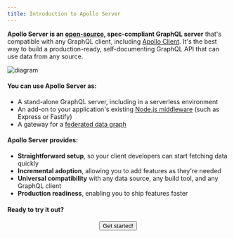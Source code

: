 ```yaml
---
title: Introduction to Apollo Server
---
```


**Apollo Server is an [open-source](https://github.com/apollographql/apollo-server), spec-compliant GraphQL server** that's compatible with any GraphQL client, including [Apollo Client](https://www.apollographql.com/docs/react). It's the best way to build a production-ready, self-documenting GraphQL API that can use data from any source.

![diagram](./images/index-diagram.svg)

#### You can use Apollo Server as:

* A stand-alone GraphQL server, including in a serverless environment
* An add-on to your application's existing [Node.js middleware](./integrations/middleware/) (such as Express or Fastify)
* A gateway for a [federated data graph](https://www.apollographql.com/docs/federation/)

#### Apollo Server provides:

*  **Straightforward setup**, so your client developers can start fetching data quickly
*  **Incremental adoption**, allowing you to add features as they're needed
*  **Universal compatibility** with any data source, any build tool, and any GraphQL client
*  **Production readiness**, enabling you to ship features faster

#### Ready to try it out?


<div align="center">
  <Button as={Link} to="/getting-started/" size="lg">
    Get started!
  </Button>
</div>
